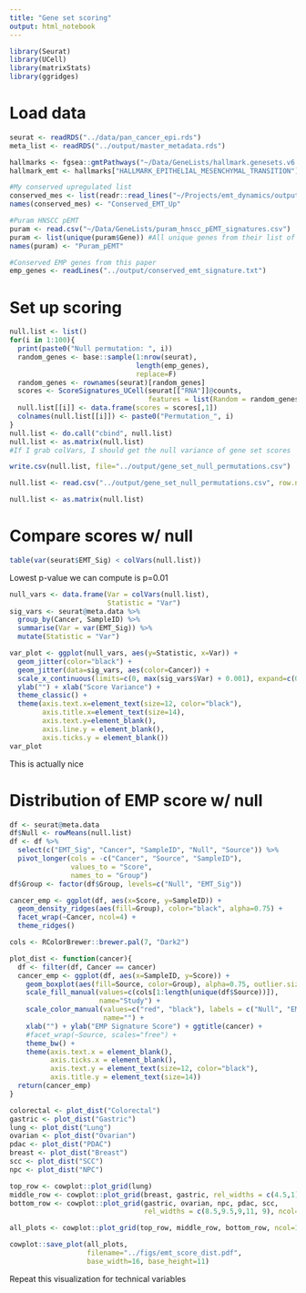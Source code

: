 ```yaml
---
title: "Gene set scoring"
output: html_notebook
---
```


```r
library(Seurat)
library(UCell)
library(matrixStats)
library(ggridges)
```

# Load data

```r
seurat <- readRDS("../data/pan_cancer_epi.rds")
meta_list <- readRDS("../output/master_metadata.rds")
```


```r
hallmarks <- fgsea::gmtPathways("~/Data/GeneLists/hallmark.genesets.v6.1.symbols.gmt")
hallmark_emt <- hallmarks["HALLMARK_EPITHELIAL_MESENCHYMAL_TRANSITION"]

#My conserved upregulated list
conserved_mes <- list(readr::read_lines("~/Projects/emt_dynamics/output/conserved_upregulated_genes.csv")[-1])
names(conserved_mes) <- "Conserved_EMT_Up"

#Puram HNSCC pEMT
puram <- read.csv("~/Data/GeneLists/puram_hnscc_pEMT_signatures.csv")
puram <- list(unique(puram$Gene)) #All unique genes from their list of 50-gene NMF programs
names(puram) <- "Puram_pEMT"

#Conserved EMP genes from this paper
emp_genes <- readLines("../output/conserved_emt_signature.txt")
```

# Set up scoring
```r
null.list <- list()
for(i in 1:100){
  print(paste0("Null permutation: ", i))
  random_genes <- base::sample(1:nrow(seurat),
                               length(emp_genes),
                               replace=F)
  random_genes <- rownames(seurat)[random_genes]
  scores <- ScoreSignatures_UCell(seurat[["RNA"]]@counts,
                                  features = list(Random = random_genes))
  null.list[[i]] <- data.frame(scores = scores[,1])
  colnames(null.list[[i]]) <- paste0("Permutation_", i)
}
null.list <- do.call("cbind", null.list)
null.list <- as.matrix(null.list)
#If I grab colVars, I should get the null variance of gene set scores
```

```r
write.csv(null.list, file="../output/gene_set_null_permutations.csv")
```

```r
null.list <- read.csv("../output/gene_set_null_permutations.csv", row.names=1)
```

```r
null.list <- as.matrix(null.list)
```

# Compare scores w/ null


```r
table(var(seurat$EMT_Sig) < colVars(null.list))
```
Lowest p-value we can compute is p=0.01

```r
null_vars <- data.frame(Var = colVars(null.list),
                        Statistic = "Var")
sig_vars <- seurat@meta.data %>%
  group_by(Cancer, SampleID) %>%
  summarise(Var = var(EMT_Sig)) %>%
  mutate(Statistic = "Var")
```

```r
var_plot <- ggplot(null_vars, aes(y=Statistic, x=Var)) +
  geom_jitter(color="black") +
  geom_jitter(data=sig_vars, aes(color=Cancer)) +
  scale_x_continuous(limits=c(0, max(sig_vars$Var) + 0.001), expand=c(0,0)) +
  ylab("") + xlab("Score Variance") +
  theme_classic() +
  theme(axis.text.x=element_text(size=12, color="black"),
        axis.title.x=element_text(size=14),
        axis.text.y=element_blank(),
        axis.line.y = element_blank(),
        axis.ticks.y = element_blank())
var_plot
```

This is actually nice

# Distribution of EMP score w/ null
```r
df <- seurat@meta.data
df$Null <- rowMeans(null.list)
df <- df %>%
  select(c("EMT_Sig", "Cancer", "SampleID", "Null", "Source")) %>%
  pivot_longer(cols = -c("Cancer", "Source", "SampleID"),
               values_to = "Score",
               names_to = "Group")
df$Group <- factor(df$Group, levels=c("Null", "EMT_Sig"))
```


```r
cancer_emp <- ggplot(df, aes(x=Score, y=SampleID)) +
  geom_density_ridges(aes(fill=Group), color="black", alpha=0.75) +
  facet_wrap(~Cancer, ncol=4) +
  theme_ridges()
```

```r
cols <- RColorBrewer::brewer.pal(7, "Dark2")

plot_dist <- function(cancer){
  df <- filter(df, Cancer == cancer)
  cancer_emp <- ggplot(df, aes(x=SampleID, y=Score)) +
    geom_boxplot(aes(fill=Source, color=Group), alpha=0.75, outlier.size = 0) +
    scale_fill_manual(values=c(cols[1:length(unique(df$Source))]),
                      name="Study") +
    scale_color_manual(values=c("red", "black"), labels = c("Null", "EMP Sig"),
                       name="") +
    xlab("") + ylab("EMP Signature Score") + ggtitle(cancer) +
    #facet_wrap(~Source, scales="free") +
    theme_bw() +
    theme(axis.text.x = element_blank(),
          axis.ticks.x = element_blank(),
          axis.text.y = element_text(size=12, color="black"),
          axis.title.y = element_text(size=14))
  return(cancer_emp)
}
```

```r
colorectal <- plot_dist("Colorectal")
gastric <- plot_dist("Gastric")
lung <- plot_dist("Lung")
ovarian <- plot_dist("Ovarian")
pdac <- plot_dist("PDAC")
breast <- plot_dist("Breast")
scc <- plot_dist("SCC")
npc <- plot_dist("NPC")
```


```r
top_row <- cowplot::plot_grid(lung)
middle_row <- cowplot::plot_grid(breast, gastric, rel_widths = c(4.5,1), ncol=2)
bottom_row <- cowplot::plot_grid(gastric, ovarian, npc, pdac, scc,
                                 rel_widths = c(8.5,9.5,9,11, 9), ncol=5)
```

```r
all_plots <- cowplot::plot_grid(top_row, middle_row, bottom_row, ncol=1)
```

```r
cowplot::save_plot(all_plots,
                   filename="../figs/emt_score_dist.pdf",
                   base_width=16, base_height=11)
```

Repeat this visualization for technical variables







